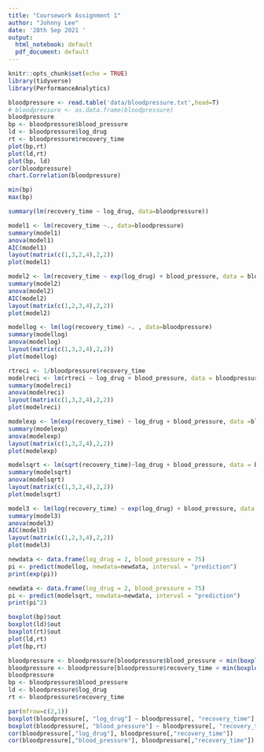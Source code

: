 ---
title: "Coursework Assignment 1"
author: "Johnny Lee"
date: '28th Sep 2021 '
output:
  html_notebook: default
  pdf_document: default
---

```{r}
knitr::opts_chunk$set(echo = TRUE)
library(tidyverse)
library(PerformanceAnalytics)
```


```{r}
bloodpressure <- read.table('data/bloodpressure.txt',head=T)
# bloodpressure <- as.data.frame(bloodpressure)
bloodpressure
bp <- bloodpressure$blood_pressure
ld <- bloodpressure$log_drug
rt <- bloodpressure$recovery_time
plot(bp,rt)
plot(ld,rt)
plot(bp, ld)
cor(bloodpressure)
chart.Correlation(bloodpressure)
```
```{r}
min(bp)
max(bp)
```

```{r}
summary(lm(recovery_time ~ log_drug, data=bloodpressure))
```


```{r}
model1 <- lm(recovery_time ~., data=bloodpressure)
summary(model1)
anova(model1)
AIC(model1)
layout(matrix(c(1,3,2,4),2,2))
plot(model1)
```


```{r}
model2 <- lm(recovery_time ~ exp(log_drug) + blood_pressure, data = bloodpressure)
summary(model2)
anova(model2)
AIC(model2)
layout(matrix(c(1,2,3,4),2,2))
plot(model2)
```

```{r}
modellog <- lm(log(recovery_time) ~. , data=bloodpressure)
summary(modellog)
anova(modellog)
layout(matrix(c(1,3,2,4),2,2))
plot(modellog)
```


```{r}
rtreci <- 1/bloodpressure$recovery_time
modelreci <- lm(rtreci ~ log_drug + blood_pressure, data = bloodpressure)
summary(modelreci)
anova(modelreci)
layout(matrix(c(1,3,2,4),2,2))
plot(modelreci)
```

```{r}
modelexp <- lm(exp(recovery_time) ~ log_drug + blood_pressure, data =bloodpressure)
summary(modelexp)
anova(modelexp)
layout(matrix(c(1,3,2,4),2,2))
plot(modelexp)
```

```{r}
modelsqrt <- lm(sqrt(recovery_time)~log_drug + blood_pressure, data = bloodpressure)
summary(modelsqrt)
anova(modelsqrt)
layout(matrix(c(1,3,2,4),2,2))
plot(modelsqrt)
```


```{r}
model3 <- lm(log(recovery_time) ~ exp(log_drug) + blood_pressure, data = bloodpressure)
summary(model3)
anova(model3)
AIC(model3)
layout(matrix(c(1,2,3,4),2,2))
plot(model3)
```

```{r}
newdata <- data.frame(log_drug = 2, blood_pressure = 75)
pi <- predict(modellog, newdata=newdata, interval = "prediction")
print(exp(pi))
```
```{r}
newdata <- data.frame(log_drug = 2, blood_pressure = 75)
pi <- predict(modelsqrt, newdata=newdata, interval = "prediction")
print(pi^2)
```

```{r}
boxplot(bp)$out
boxplot(ld)$out
boxplot(rt)$out
plot(ld,rt)
plot(bp,rt)
```




```{r}
bloodpressure <- bloodpressure[bloodpressure$blood_pressure < min(boxplot(bp)$out),]
bloodpressure <- bloodpressure[bloodpressure$recovery_time < min(boxplot(rt)$out),]
bloodpressure
bp <- bloodpressure$blood_pressure
ld <- bloodpressure$log_drug
rt <- bloodpressure$recovery_time
```



```{r}
par(mfrow=c(2,1))
boxplot(bloodpressure[, "log_drug"] ~ bloodpressure[, "recovery_time"], xlab = "log(drug)", ylab = "Recovery Time", cex.lab=1.5)
boxplot(bloodpressure[, "blood_pressure"] ~ bloodpressure[, "recovery_time"], xlab = "Blood Pressure", ylab = "Recovery Time", cex.lab=1.5)
cor(bloodpressure[,"log_drug"], bloodpressure[,"recovery_time"])
cor(bloodpressure[,"blood_pressure"], bloodpressure[,"recovery_time"])
```

